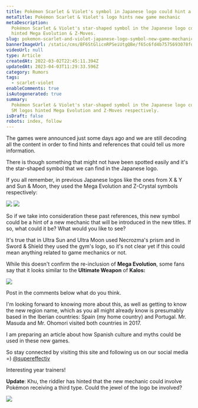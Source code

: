 ```yaml
---
title: Pokémon Scarlet & Violet's symbol in Japanese logo could hint a new game mechanic
metaTitle: Pokémon Scarlet & Violet's logo hints new game mechanic
metaDescription:
  Pokémon Scarlet & Violet's star-shaped symbol in the Japanese logo could hint a new game mechanic like XY/SM logos
  hinted Mega Evolution & Z-Moves.
slug: pokemon-scarlet-and-violet-japanese-logo-symbol-new-game-mechanic-hints
bannerImageUrl: /static/cms/BF6StGlicnRPSeiUtgQBe/f65c6fd4b7575693078fdd50329f1612/0001-scarletviolet-jp-banner.png
videoUrl: null
type: Article
createdAt: 2022-03-02T22:45:11.394Z
updatedAt: 2023-04-03T11:29:33.596Z
category: Rumors
tags:
  - scarlet-violet
enableComments: true
isAutogenerated: true
summary:
  Pokémon Scarlet & Violet's star-shaped symbol in the Japanese logo could hint a new game mechanic in the same way XY /
  SM logos hinted Mega Evolution and Z-Moves respectively.
isDraft: false
robots: index, follow
---
```


The games were announced just some days ago and we are still decoding all the content in order to find hints and
references that could tell us more information.

There is though something that might not have been spotted easily and it's the star-shaped symbol that we can find in
the Japanese logo.

If you all remember, in previous Japanese logos like the ones from X & Y and Sun & Moon, they used the Mega Evolution
and Z-Crystal symbols respectively:

![](/static/cms/5o2wpRO12z1AfPlpHVsFvR/dc229cc02c7ef7dc900ff8890dd186d0/8a34ab85ddfe6c0c2154dab63f4a73cbdc4fb0f7_00.jpeg.crdownload)
![](/static/cms/40YwrxJDixjC223k9omzeT/dcf411ac6a6cf00c89ed0400bc69f2c6/manof2moro-pokemon-sun-moon-logo-pokemon.png)

So if we take into consideration these past references, this new symbol could be a hint of a new mechanic that will be
introduced in the new titles. If so, what could it be? What would you like to see?

It's true that in Ultra Sun and Ultra Moon used Necrozma's prism and in Sword & Shield they used the gym's logo, so it's
not clear yet if this could mean anything related to game mechanics or not.

While this doesn't confirm the re-inclusion of **Mega Evolution**, some fans say that it looks similar to the **Ultimate
Weapon** of **Kalos:**

![](/static/cms/54hV8H28abbcaOgVVxuD44/afdc05476280a0f5e8dd138ac3c2b219/The_Ultimate_Weapon.png)

Post in the comments below what do you think.

I'm looking forward to knowing more about this, as well as getting to know the new region name, which as you all might
already know is presumably based in the Iberian countries: Spain (my home country) and Portugal. Mr. Masuda and Mr.
Ohomori visited both countries in 2017.

I am preparing an article about how Spanish culture and myths could be used in these new games.

So stay connected by visiting this site and following us on our social media =)
[@supereffectiv](https://twitter.com/supereffectiv)

Interesting year trainers!

**Update**: Khu, the riddler has hinted that the new mechanic could involve Pokémon receiving a third type. Could the
jewel of the logo be involved?

![](/static/cms/2C6piaWVzYhiwzub90YhoF/91f74ca9639fc21a0b1e7d7ae6b1ca14/0002-gimmick-banner.png)
